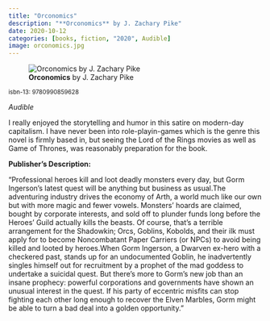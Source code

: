 ```yaml
---
title: "Orconomics"
description: "**Orconomics** by J. Zachary Pike"
date: 2020-10-12
categories: [books, fiction, "2020", Audible]
image: orconomics.jpg
---
```

![**Orconomics** by J. Zachary Pike](orconomics.jpg){fig-align="left"}

<sup>isbn-13: 9780990859628</sup>

*Audible*

I really enjoyed the storytelling and humor in this satire on modern-day capitalism. I have never been into role-playin-games which is the genre this novel is firmly based in, but seeing the Lord of the Rings movies as well
as Game of Thrones, was reasonably preparation for the book.  

**Publisher's Description:**

"Professional heroes kill and loot deadly monsters every day, but Gorm
Ingerson's latest quest will be anything but business as usual.The
adventuring industry drives the economy of Arth, a world much like our own
but with more magic and fewer vowels. Monsters' hoards are claimed, bought
by corporate interests, and sold off to plunder funds long before the
Heroes' Guild actually kills the beasts. Of course, that's a terrible
arrangement for the Shadowkin; Orcs, Goblins, Kobolds, and their ilk must
apply for to become Noncombatant Paper Carriers (or NPCs) to avoid being
killed and looted by heroes.When Gorm Ingerson, a Dwarven ex-hero with a
checkered past, stands up for an undocumented Goblin, he inadvertently
singles himself out for recruitment by a prophet of the mad goddess to
undertake a suicidal quest. But there's more to Gorm's new job than an
insane prophecy: powerful corporations and governments have shown an
unusual interest in the quest. If his party of eccentric misfits can stop
fighting each other long enough to recover the Elven Marbles, Gorm might be
able to turn a bad deal into a golden opportunity."